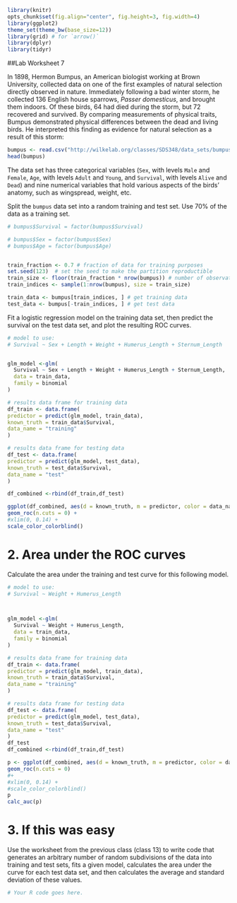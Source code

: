 ```r
library(knitr)
opts_chunk$set(fig.align="center", fig.height=3, fig.width=4)
library(ggplot2)
theme_set(theme_bw(base_size=12))
library(grid) # for `arrow()`
library(dplyr)
library(tidyr)
```
##Lab Worksheet 7

In 1898, Hermon Bumpus, an American biologist working at Brown University, collected data on one of the first examples of natural selection directly observed in nature. Immediately following a bad winter storm, he collected 136 English house sparrows, *Passer domesticus*, and brought them indoors. Of these birds, 64 had died during the storm, but 72 recovered and survived. By comparing measurements of physical traits, Bumpus demonstrated physical differences between the dead and living birds. He interpreted this finding as evidence for natural selection as a result of this storm:

```r
bumpus <- read.csv("http://wilkelab.org/classes/SDS348/data_sets/bumpus_full.csv")
head(bumpus)
```

The data set has three categorical variables (`Sex`, with levels `Male` and `Female`, `Age`, with levels `Adult` and `Young`, and `Survival`, with levels `Alive` and `Dead`) and nine numerical variables that hold various aspects of the birds' anatomy, such as wingspread, weight, etc.

Split the `bumpus` data set into a random training and test set. Use 70% of the data as a training set. 
```r
# bumpus$Survival = factor(bumpus$Survival)

# bumpus$Sex = factor(bumpus$Sex)
# bumpus$Age = factor(bumpus$Age)


train_fraction <- 0.7 # fraction of data for training purposes
set.seed(123)  # set the seed to make the partition reproductible
train_size <- floor(train_fraction * nrow(bumpus)) # number of observations in training set
train_indices <- sample(1:nrow(bumpus), size = train_size)

train_data <- bumpus[train_indices, ] # get training data
test_data <- bumpus[-train_indices, ] # get test data

```

Fit a logistic regression model on the training data set, then predict the survival on the test data set, and plot the resulting ROC curves. 
```r
# model to use: 
# Survival ~ Sex + Length + Weight + Humerus_Length + Sternum_Length


glm_model <-glm(
  Survival ~ Sex + Length + Weight + Humerus_Length + Sternum_Length,
  data = train_data,
  family = binomial
)

# results data frame for training data
df_train <- data.frame(
predictor = predict(glm_model, train_data),
known_truth = train_data$Survival,
data_name = "training"
)

# results data frame for testing data
df_test <- data.frame(
predictor = predict(glm_model, test_data),
known_truth = test_data$Survival,
data_name = "test"
)

df_combined <-rbind(df_train,df_test)

ggplot(df_combined, aes(d = known_truth, m = predictor, color = data_name)) +
geom_roc(n.cuts = 0) +
#xlim(0, 0.14) +
scale_color_colorblind()
```

# 2. Area under the ROC curves

Calculate the area under the training and test curve for this following model.
```r
# model to use:
# Survival ~ Weight + Humerus_Length



glm_model <-glm(
  Survival ~ Weight + Humerus_Length,
  data = train_data,
  family = binomial
)

# results data frame for training data
df_train <- data.frame(
predictor = predict(glm_model, train_data),
known_truth = train_data$Survival,
data_name = "training"
)

# results data frame for testing data
df_test <- data.frame(
predictor = predict(glm_model, test_data),
known_truth = test_data$Survival,
data_name = "test"
)
df_test
df_combined <-rbind(df_train,df_test)

p <- ggplot(df_combined, aes(d = known_truth, m = predictor, color = data_name)) +
geom_roc(n.cuts = 0) 
#+
#xlim(0, 0.14) +
#scale_color_colorblind()
p
calc_auc(p)
```

# 3. If this was easy

Use the worksheet from the previous class (class 13) to write code that generates an arbitrary number of random subdivisions of the data into training and test sets, fits a given model, calculates the area under the curve for each test data set, and then calculates the average and standard deviation of these values.
```r
# Your R code goes here.
```
